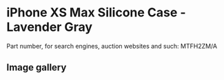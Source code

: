 # iPhone XS Max Silicone Case - Lavender Gray

Part number, for search engines, auction websites and such: MTFH2ZM/A

## Image gallery

<div style={{ width: "768px" }}>
  <GalleryComponent
    images={[
      {
        original: "/everysource/MTFH2",
        thumbnail: "/everypreview/MTFH2",
      },
      {
        original: "/everysource/MTFH2_AV1_GOLD",
        thumbnail: "/everypreview/MTFH2_AV1_GOLD",
      },
      {
        original: "/everysource/MTFH2_AV1_SILVER",
        thumbnail: "/everypreview/MTFH2_AV1_SILVER",
      },
      {
        original: "/everysource/MTFH2_AV1_SPACE_GRAY",
        thumbnail: "/everypreview/MTFH2_AV1_SPACE_GRAY",
      },
      {
        original: "/everysource/MTFH2_AV2",
        thumbnail: "/everypreview/MTFH2_AV2",
      }
    ]}
  />
</div>